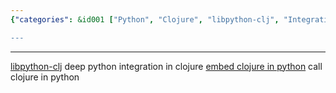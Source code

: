 ```yaml
---
{"categories": &id001 ["Python", "Clojure", "libpython-clj", "Integration", "Programming Languages", "Software Development", "Embedding"], "category": "Python", "date": "2022-11-11 14:04:04", "description": "This article explores the integration between Python and Clojure using the libpython-clj library. The author explains how to call Python functions from Clojure or embed Clojure code within Python, making it easier to leverage the strengths of both languages in a single project.", "tags": *id001, "title": "Call python in clojure, clojure-python bridge"}

---
```


------
[libpython-clj](https://github.com/clj-python/libpython-clj) deep python integration in clojure
[embed clojure in python](https://clj-python.github.io/libpython-clj/embedded.html) call clojure in python
